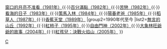 {{Navbox
|name=王童
|title=[[王童]]執導電影作品
|group1=1980年代
|list1=[[假如我是真的 (電影)|假如我是真的（1981年）]]{{·}}[[窗口的月亮不准看|窗口的月亮不准看（1981年）]]{{·}}[[百分滿點|百分滿點（1982年）]]{{·}}[[苦戀|苦戀（1982年）]]{{·}}[[看海的日子 (電影)|看海的日子（1983年）]]{{·}}[[策馬入林 (電影)|策馬入林（1984年）]]{{·}}[[陽春老爸|陽春老爸（1985年）]]{{·}}[[稻草人 (電影)|稻草人（1987年）]]{{·}}[[香蕉天堂|香蕉天堂（1989年）]]
|group2=1990年代至今
|list2=[[無言的山丘|無言的山丘（1992年）]]{{·}}[[紅柿子|紅柿子（1995年）]]{{·}}[[自由門神|自由門神（2002年）]]{{·}}[[大象林旺爺爺的故事|大象林旺爺爺的故事（2004年）]]{{·}}[[紅孩兒：決戰火焰山|紅孩兒：決戰火焰山（2005年）]]
}}<noinclude>
{{collapsible option}}
[[Category:台灣電影導演模板|C]]
</noinclude>